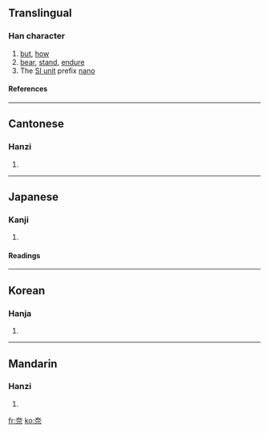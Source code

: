{{see|柰}}

==Translingual==
===Han character===
{{Han char|rn=37|rad=大|as=05|sn=8|four=4090<sub>1</sub>|canj=大一一火 (KMMF)}}
# [[but]], [[how]]
# [[bear]], [[stand]], [[endure]]
# The [[Appendix:SI units|SI unit]] prefix [[nano]]

====References====
{{Han ref|kx=0251.010|dkj=05893|dj=0511.010|hdz=10532.020|uh=5948|ud=22856|bh=A960|bd=43360}}
----
==Cantonese==
===Hanzi===
{{yue-hanzi|jyut=|y=noi6}}
# {{defn|Cantonese}}
----
==Japanese==
===Kanji===
{{ja-kanji|grade=|rs=大05}}
# {{defn|Japanese}} 
====Readings====
{{ja-readings|on=[[な]] (na), [[だい]] (dai)|kun=[[からなし]] (karanashi)}}
----
==Korean==
===Hanja===
{{ko-hanja|hangeul=[[내]], [[나]]|rv=nae, na|mr=nae, na}}
# {{defn|Korean}}
----
==Mandarin==
===Hanzi===
{{cmn-hanzi|pin=[[nài]] ([[nai4]]), [[qiè]] ([[qie4]]), [[xiè]] ([[xie4]])|wg=nai<sup>4</sup>, ch'ieh<sup>4</sup>, hsieh<sup>4</sup>}}
# {{defn|Mandarin}}

[[fr:奈]]
[[ko:奈]]